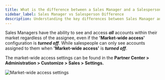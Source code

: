 ```yaml
---
title: What is the difference between a Sales Manager and a Salesperson?
sidebar_label: Sales Manager vs Salesperson Difference
description: Understanding the key differences between Sales Manager and Salesperson roles in account access permissions.
---
```


Sales Managers have the ability to see and access **_all_** accounts within their market regardless of the assignee, even if the **'Market-wide access'** configuration is **_turned off_**. While salespeople can only see accounts assigned to them when **'Market-wide access'** is **_turned off_**.

The market-wide access settings can be found in the **Partner Center > Administration > Customize > Sales > Settings.**

![Market-wide access settings](/img/administration-platform-settings/sales-manager-vs-salesperson.png)
